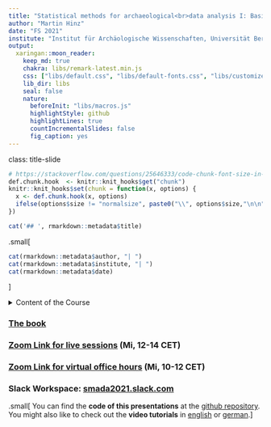 ```yaml
---
title: "Statistical methods for archaeological<br>data analysis I: Basic methods"
author: "Martin Hinz"
date: "FS 2021"
institute: "Institut für Archäologische Wissenschaften, Universität Bern"
output:
  xaringan::moon_reader:
    keep_md: true
    chakra: libs/remark-latest.min.js
    css: ["libs/default.css", "libs/default-fonts.css", "libs/customize.css"]
    lib_dir: libs
    seal: false
    nature:
      beforeInit: "libs/macros.js"
      highlightStyle: github
      highlightLines: true
      countIncrementalSlides: false
      fig_caption: yes
---
```

class: title-slide
```r
# https://stackoverflow.com/questions/25646333/code-chunk-font-size-in-rmarkdown-with-knitr-and-latex
def.chunk.hook  <- knitr::knit_hooks$get("chunk")
knitr::knit_hooks$set(chunk = function(x, options) {
  x <- def.chunk.hook(x, options)
  ifelse(options$size != "normalsize", paste0("\\", options$size,"\n\n", x, "\n\n \\normalsize"), x)
})
```

```r
cat('## ', rmarkdown::metadata$title)
```
.small[
```r
cat(rmarkdown::metadata$author, "| ")
cat(rmarkdown::metadata$institute, "| ")
cat(rmarkdown::metadata$date)
```
]

<details markdown=1><summary>Content of the Course</summary>
.tiny[
| Nr. | Presentation | Chapter | Video | Technical Videos | Date Live Session | Chapter Shennan | Practical Task |
|:-|:-|:-|:-|:-:|:-:|-:|:-:|
| 1. | [Introduction](01_session/session_1_introduction.html) | tbw | [Video](https://tube.switch.ch/videos/0843b374) | [1](http://vitutr.archaeological.science/statistical%20methods%20for%20archaeological%20data%20analysis%20i%202019/2019/02/12/installing_r.html),[2](http://vitutr.archaeological.science/statistical%20methods%20for%20archaeological%20data%20analysis%20i%202019/2019/02/12/installing_r_studio.html) | 24.2.21 | 1+2 |
| 2. | [Introduction into R](02_session/index.html) | [Chapter](https://martinhinz.github.io/smada2021/book/introduction-into-r.html) | [Part 1](https://tube.switch.ch/videos/b8d09352) [Part 2](https://tube.switch.ch/videos/hbwPCzKup8) | [5](http://vitutr.archaeological.science/statistical%20methods%20for%20archaeological%20data%20analysis%20i%202019/2019/02/22/basic_operations_in_r.html),[6](http://vitutr.archaeological.science/statistical%20methods%20for%20archaeological%20data%20analysis%20i%202019/2019/02/22/data_types_and_variables.html),[7](http://vitutr.archaeological.science/statistical%20methods%20for%20archaeological%20data%20analysis%20i%202019/2019/02/23/working_with_vectors.html),[8](http://vitutr.archaeological.science/statistical%20methods%20for%20archaeological%20data%20analysis%20i%202019/2019/02/23/working_with_matrices_and_data_frames.html),[9](http://vitutr.archaeological.science/statistical%20methods%20for%20archaeological%20data%20analysis%20i%202019/2019/02/24/load_and_save_data.html) | 3., 10. & 17.3.21 | NA |
| 3. | [Explorative Statistics/Graph. Display](03_session/index.html) | [Chapter](https://martinhinz.github.io/smada2021/book/explorative-statistics-graphical-display.html) | NA | [10](http://vitutr.archaeological.science/statistical%20methods%20for%20archaeological%20data%20analysis%20i%202019/2019/03/22/making_tables.html), [11](http://vitutr.archaeological.science/statistical%20methods%20for%20archaeological%20data%20analysis%20i%202019/2019/03/22/plotting.html), [12](http://vitutr.archaeological.science/statistical%20methods%20for%20archaeological%20data%20analysis%20i%202019/2019/03/25/pie_charts.html), [13](http://vitutr.archaeological.science/statistical%20methods%20for%20archaeological%20data%20analysis%20i%202019/2019/03/27/bar_charts.html), [14](http://vitutr.archaeological.science/statistical%20methods%20for%20archaeological%20data%20analysis%20i%202019/2019/04/03/boxplots.html), [15](http://vitutr.archaeological.science/statistical%20methods%20for%20archaeological%20data%20analysis%20i%202019/2019/04/06/scatterplots.html), [16](http://vitutr.archaeological.science/statistical%20methods%20for%20archaeological%20data%20analysis%20i%202019/2019/05/10/cumsum_and_triplots.html) | 24.3.21 | 3 |
| 4. | [Descriptive Statistics](04_session/index.html) | [Chapter](book/descriptive-statistics.html) | [Video](https://tube.switch.ch/videos/yDLbBcbEWD) | [17](http://vitutr.archaeological.science/statistical%20methods%20for%20archaeological%20data%20analysis%20i%202019/2019/05/17/central_tendency.html), [18](http://vitutr.archaeological.science/statistical%20methods%20for%20archaeological%20data%20analysis%20i%202019/2019/05/18/measurement_of_dispersion.html), [[19](http://vitutr.archaeological.science/statistical%20methods%20for%20archaeological%20data%20analysis%20i%202019/2019/05/23/skewness_and_kurtosis.html)] | 31.3.21 | 4 | [Homework](04_session/homework_04.html) |
| 5. | [Nonparametric Tests](05_session/index.html) | [Chapter](book/nonparametric-tests.html) | [Part 1](https://tube.switch.ch/videos/X9AIAGeD6O), [Part 2](https://tube.switch.ch/videos/A7XnqwrDbP) | [20](http://vitutr.archaeological.science/statistical%20methods%20for%20archaeological%20data%20analysis%20i%202019/2019/05/23/ks_test.html), [22](http://vitutr.archaeological.science/statistical%20methods%20for%20archaeological%20data%20analysis%20i%202019/2019/05/24/chi_square_test.html), [[21](http://vitutr.archaeological.science/statistical%20methods%20for%20archaeological%20data%20analysis%20i%202019/2019/05/24/mann_whitney_U_test.html)], [[23](http://vitutr.archaeological.science/statistical%20methods%20for%20archaeological%20data%20analysis%20i%202019/2019/07/09/associations.html)], [[24](http://vitutr.archaeological.science/statistical%20methods%20for%20archaeological%20data%20analysis%20i%202019/2019/07/09/fisher_test.html)] | 14.4.21 | 5 | [Homework](05_session/homework_05.html) |
| 6. | [Basic Probability Theory](06_session/index.html) | [Chapter](book/basic-probability-theory.html) | [Part 1](https://tube.switch.ch/videos/zOZVOQMqXg), [Part 2](https://tube.switch.ch/videos/TT1pe1qgUQ) | NA | 21.4.21 | 6 | [Homework](06_session/hausaufgabe_06.pdf) |
| 7. | [Parametric Tests](07_session/index.html) | [Chapter](book/parametric-tests.html) | [Video](https://tube.switch.ch/videos/w9aPnpQxZX) | [25](https://tube.switch.ch/videos/59fee43c), [26](https://tube.switch.ch/videos/xSllWrdxaq), [27](https://tube.switch.ch/videos/pbBEzZY6rj) | 28.4.21 | 6 | [Homework](07_session/homework_07.html) |
| 8. | [Regression & Correlation](08_session/index.html) | [Chapter](book/regression-analysis-and-correlation.html) | [Video 1](https://tube.switch.ch/videos/D3J9Kkg267), [Video 2](https://tube.switch.ch/videos/Pj2CZ7aiXN) | [Technical Video](https://tube.switch.ch/videos/osEd3QkfUd) | 5.5.21 | 8 |  [Homework](08_session/homework_08.html) |
| 9. | [Cluster Analysis](09_session/index.html) | [Chapter](book/cluster-analysis.html) | [Video 1](https://tube.switch.ch/videos/uT1txL7kPk), [Video 2](https://tube.switch.ch/videos/Q11YwloLPS) | [Technical Videos](https://tube.switch.ch/videos/xjsq1qRWzG) | 12.5.21 | 11 | [Homework](09_session/homework_09.html) |
| 10. | Correspondence Analysis | Chapter | Video | Technical Videos | 19.5.21 | 13 | Homework |
| 12. | Repetition | Chapter | Video | Technical Videos | 26.5.21 | NA |
| 11. | Test | Chapter | Video | Technical Videos | 2.6.21 | NA |
]
</details>

### [The book](book/preface.html)

### [Zoom Link for live sessions](https://unibe-ch.zoom.us/j/98025730826) (Mi, 12-14 CET)

### [Zoom Link for virtual office hours](https://unibe-ch.zoom.us/j/96910041917) (Mi, 10-12 CET)

### Slack Workspace: [smada2021.slack.com](https://smada2021.slack.com)

.small[
You can find the **code of this presentations** at the [github repository](https://github.com/MartinHinz/smada2021). You might also like to check out the **video tutorials** in [english](https://tube.switch.ch/channels/b191ef92) or [german](http://vitutr.archaeological.science/).
]